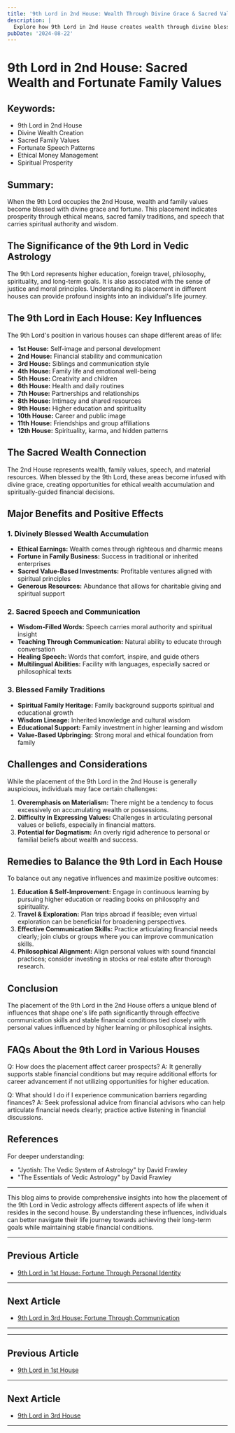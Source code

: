 ```yaml
---
title: '9th Lord in 2nd House: Wealth Through Divine Grace & Sacred Values | Vedic Astrology'
description: |
  Explore how 9th Lord in 2nd House creates wealth through divine blessings, sacred family values, and fortunate speech. Learn about ethical wealth building and spiritual prosperity.
pubDate: '2024-08-22'
---
```


# 9th Lord in 2nd House: Sacred Wealth and Fortunate Family Values

## Keywords:
- 9th Lord in 2nd House
- Divine Wealth Creation
- Sacred Family Values
- Fortunate Speech Patterns
- Ethical Money Management
- Spiritual Prosperity

## Summary:
When the 9th Lord occupies the 2nd House, wealth and family values become blessed with divine grace and fortune. This placement indicates prosperity through ethical means, sacred family traditions, and speech that carries spiritual authority and wisdom.

## The Significance of the 9th Lord in Vedic Astrology
The 9th Lord represents higher education, foreign travel, philosophy, spirituality, and long-term goals. It is also associated with the sense of justice and moral principles. Understanding its placement in different houses can provide profound insights into an individual's life journey.

## The 9th Lord in Each House: Key Influences
The 9th Lord's position in various houses can shape different areas of life:

- **1st House:** Self-image and personal development
- **2nd House:** Financial stability and communication
- **3rd House:** Siblings and communication style
- **4th House:** Family life and emotional well-being
- **5th House:** Creativity and children
- **6th House:** Health and daily routines
- **7th House:** Partnerships and relationships
- **8th House:** Intimacy and shared resources
- **9th House:** Higher education and spirituality
- **10th House:** Career and public image
- **11th House:** Friendships and group affiliations
- **12th House:** Spirituality, karma, and hidden patterns

## The Sacred Wealth Connection
The 2nd House represents wealth, family values, speech, and material resources. When blessed by the 9th Lord, these areas become infused with divine grace, creating opportunities for ethical wealth accumulation and spiritually-guided financial decisions.

## Major Benefits and Positive Effects

### 1. Divinely Blessed Wealth Accumulation
- **Ethical Earnings:** Wealth comes through righteous and dharmic means
- **Fortune in Family Business:** Success in traditional or inherited enterprises
- **Sacred Value-Based Investments:** Profitable ventures aligned with spiritual principles
- **Generous Resources:** Abundance that allows for charitable giving and spiritual support

### 2. Sacred Speech and Communication
- **Wisdom-Filled Words:** Speech carries moral authority and spiritual insight
- **Teaching Through Communication:** Natural ability to educate through conversation
- **Healing Speech:** Words that comfort, inspire, and guide others
- **Multilingual Abilities:** Facility with languages, especially sacred or philosophical texts

### 3. Blessed Family Traditions
- **Spiritual Family Heritage:** Family background supports spiritual and educational growth
- **Wisdom Lineage:** Inherited knowledge and cultural wisdom
- **Educational Support:** Family investment in higher learning and wisdom
- **Value-Based Upbringing:** Strong moral and ethical foundation from family

## Challenges and Considerations
While the placement of the 9th Lord in the 2nd House is generally auspicious, individuals may face certain challenges:

1. **Overemphasis on Materialism:** There might be a tendency to focus excessively on accumulating wealth or possessions.
2. **Difficulty in Expressing Values:** Challenges in articulating personal values or beliefs, especially in financial matters.
3. **Potential for Dogmatism:** An overly rigid adherence to personal or familial beliefs about wealth and success.

## Remedies to Balance the 9th Lord in Each House
To balance out any negative influences and maximize positive outcomes:

1. **Education & Self-Improvement:** Engage in continuous learning by pursuing higher education or reading books on philosophy and spirituality.
2. **Travel & Exploration:** Plan trips abroad if feasible; even virtual exploration can be beneficial for broadening perspectives.
3. **Effective Communication Skills:** Practice articulating financial needs clearly; join clubs or groups where you can improve communication skills.
4. **Philosophical Alignment:** Align personal values with sound financial practices; consider investing in stocks or real estate after thorough research.

## Conclusion
The placement of the 9th Lord in the 2nd House offers a unique blend of influences that shape one's life path significantly through effective communication skills and stable financial conditions tied closely with personal values influenced by higher learning or philosophical insights.

## FAQs About the 9th Lord in Various Houses
Q: How does the placement affect career prospects?
A: It generally supports stable financial conditions but may require additional efforts for career advancement if not utilizing opportunities for higher education.

Q: What should I do if I experience communication barriers regarding finances?
A: Seek professional advice from financial advisors who can help articulate financial needs clearly; practice active listening in financial discussions.

## References
For deeper understanding:
- "Jyotish: The Vedic System of Astrology" by David Frawley
- "The Essentials of Vedic Astrology" by David Frawley

---

This blog aims to provide comprehensive insights into how the placement of the 9th Lord in Vedic astrology affects different aspects of life when it resides in the second house. By understanding these influences, individuals can better navigate their life journey towards achieving their long-term goals while maintaining stable financial conditions.

---

## Previous Article
- [9th Lord in 1st House: Fortune Through Personal Identity](/blogs-md/1009_9th_Lord_in_all_Houses/100901_9th_Lord_in_1st_House.md)

---

## Next Article
- [9th Lord in 3rd House: Fortune Through Communication](/blogs-md/1009_9th_Lord_in_all_Houses/100903_9th_Lord_in_3rd_House.md)

---
---

## Previous Article
- [9th Lord in 1st House](100901_9th_Lord_in_1st_House.mdx)

---

## Next Article
- [9th Lord in 3rd House](100903_9th_Lord_in_3rd_House.mdx)

---
